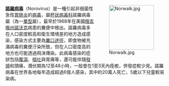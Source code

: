 <div style="float:right;margin-left:0.5em;">
[[File:Norwalk.jpg|140px]]
</div>

'''[[諾羅病毒|諾羅病毒]]'''（Norovirus）是一種引起非细菌性急性[[胃肠炎|胃肠炎]]的[[病毒|病毒]]，屬[[杯狀病毒科|杯狀病毒科]]諾羅病毒屬（為一[[單型|單型]]屬），最早於1968年在美國[[俄亥俄州|俄亥俄州]][[諾沃克_(康乃狄克州)|諾沃克]]病患的糞便中檢出。諾羅病毒多在人口密度較高和衛生環境差的地方造成感染，感染方式主要為[[糞口途徑|糞口途徑]]，即食物被充滿病毒的糞便汙染所致，但在人口密度高的地方也可能透過飛沫傳染。此病毒感染的症狀包括[[腹瀉|腹瀉]]、[[嘔吐|嘔吐]]與胃痛等，還可能伴隨[[發燒|發燒]]和頭痛，潛伏期為12至48小時，一般會在1至3天內痊癒，併發症較少見。諾羅病毒在世界各地每年造成超過6億人感染，其中約20萬人死亡，5歲以下兒童較易染病。
